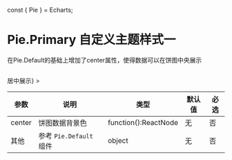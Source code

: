 const { Pie } = Echarts;

<Meta title="组件|Echarts" />

# Pie.Primary 自定义主题样式一

在Pie.Default的基础上增加了center属性，使得数据可以在饼图中央展示

```javascript
```

<Preview>
  <Story name="Pie.Primary">
    <Pie.Primary
      pieSource={[
        [
          {name: '饼1', value: 1, total: 5},
          {name: '饼2', value: 20, total: 23},
          {name: '饼3', value: 12, total: 100},
        ],
      ]}
      center={<div>居中展示</div>}
    ></Pie.Primary>
  </Story>
</Preview>

| 参数   | 说明                               | 类型                 | 默认值 | 必选 |
| ------ | ---------------------------------- | -------------------- | ------ | ---- |
| center | 饼图数据背景色                     | function():ReactNode | 无     | 否   |
| 其他   | 参考 <code>Pie.Default</code> 组件 | object               | 无     | 否   |
